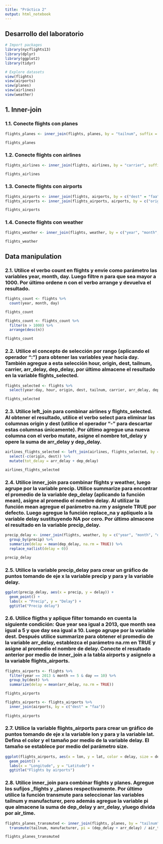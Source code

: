 ```yaml
---
title: "Práctica 2"
output: html_notebook
---
```

## Desarrollo del laboratorio
```r
# Import packages
library(nycflights13)
library(dplyr)
library(ggplot2)
library(tidyr)

# Explore datasets
view(flights)
view(airports)
view(planes)
view(airlines)
view(weather)
```

## 1. Inner-join

### 1.1. Conecte flights con planes
```r
flights_planes <- inner_join(flights, planes, by = "tailnum", suffix = c("_flights", "_planes"))

flights_planes
```
### 1.2. Conecte flights con airlines
```r
flights_airlines <- inner_join(flights, airlines, by = "carrier", suffix = c("_flights", "_airlines"))

flights_airlines
```
### 1.3. Conecte flights con airports
```r
flights_airports <- inner_join(flights, airports, by = c("dest" = "faa"), suffix = c("_origin", "_destination"))
flights_airports <- inner_join(flights_airports, airports, by = c("origin" = "faa"), suffix = c("_origin", "_origen"))

flights_airports
```
### 1.4. Conecte flights con weather
```r
flights_weather <- inner_join(flights, weather, by = c("year", "month", "day", "hour", "origin"), suffix = c("_flights", "_weather"))

flights_weather
```
## Data manipulation

### 2.1. Utilice el verbo count en flights y envíe como parámetro las variables year, month, day. Luego filtre n para que sea mayor a 1000. Por último ordene n con el verbo arrange y devuelva el resultado.
```r
flights_count <- flights %>% 
  count(year, month, day)

flights_count

flights_count <- flights_count %>% 
  filter(n > 1000) %>% 
  arrange(desc(n))

flights_count
```
### 2.2. Utilice el concepto de selección por rango (aplicando el operador “:”) para obtener las variables year hacia day. También agregue a esta selección hour, origin, dest, tailnum, carrier, arr_delay, dep_delay, por último almacene el resultado en la variable flights_selected.
```r
flights_selected <- flights %>% 
  select(year:day, hour, origin, dest, tailnum, carrier, arr_delay, dep_delay)

flights_selected
```
### 2.3. Utilice left_join para combinar airlines y flights_selected. Al obtener el resultado, utilice el verbo select para eliminar las columnas origin y dest (utilice el operador “-” para descartar estas columnas únicamente). Por último agregue una nueva columna con el verbo mutate, asigne el nombre tot_delay y opere la suma de arr_delay y dep_delay.
```r
airlines_flights_selected <- left_join(airlines, flights_selected, by = "carrier") %>%
  select(-c(origin, dest)) %>%
  mutate(tot_delay = arr_delay + dep_delay)

airlines_flights_selected
```
### 2.4. Utilice inner_join para combinar flights y weather, luego agrupe por la variable precip. Utilice summarize para encontrar el promedio de la variable dep_delay (aplicando la función mean), asigne al promedio el nombre delay. Al utilizar la función mean agregue el parámetro na.rm y asígnele TRUE por defecto. Luego agregue la función replace_na y aplíquelo a la variable delay sustituyendo NA por cero. Por último almacene el resultado en la variable precip_delay.
```r
precip_delay <- inner_join(flights, weather, by = c("year", "month", "day", "hour", "origin"), suffix = c("_flights", "_weather")) %>%
  group_by(precip) %>%
  summarize(delay = mean(dep_delay, na.rm = TRUE)) %>%
  replace_na(list(delay = 0))

precip_delay
```
### 2.5. Utilice la variable precip_delay para crear un gráfico de puntos tomando de eje x la variable precip y para y la variable delay.
```r
ggplot(precip_delay, aes(x = precip, y = delay)) +
  geom_point() +
  labs(x = "Precip", y = "Delay") +
  ggtitle("Precip delay")
```
### 2.6. Utilice fligths y aplique filter tomando en cuenta la siguiente condición: Que year sea igual a 2013, que month sea igual a 5 y que day sea igual a 10. Luego agrupe por la variable dest. Después utilice summarize para obtener el promedio de la variable arr_delay, establezca el parámetro na.rm en TRUE y asigne al promedio el nombre de delay. Conecte el resultado anterior por medio de inner_join a la tabla airports y asignelo a la variable flights_airports.
```r
flights_airports <- flights %>%
  filter(year == 2013 & month == 5 & day == 10) %>%
  group_by(dest) %>%
  summarize(delay = mean(arr_delay, na.rm = TRUE))

flights_airports

flights_airports <- flights_airports %>%
  inner_join(airports, by = c("dest" = "faa"))
  
flights_airports
```
### 2.7. Utilice la variable flights_airports para crear un gráfico de puntos tomando de eje x la variable lon y para y la variable lat. Defina el color y el tamaño por medio de la variable delay. El tamaño se establece por medio del parámetro size.
```r
ggplot(flights_airports, aes(x = lon, y = lat, color = delay, size = delay)) +
  geom_point() +
  labs(x = "Longitude", y = "Latitude") +
  ggtitle("Flights by airports")
```
### 2.8. Utilice inner_join para combinar flights y planes. Agregue los sufijos _flights y _planes respectivamente. Por último utilice la función transmute para seleccionar las variables tailnum y manufacturer, pero además agregue la variable pi que almacene la suma de dep_delay y arr_delay, yluego divida por air_time.
```r
flights_planes_transmuted <- inner_join(flights, planes, by = "tailnum", suffix = c("_flights", "_planes")) %>%
  transmute(tailnum, manufacturer, pi = (dep_delay + arr_delay) / air_time)

flights_planes_transmuted
```
